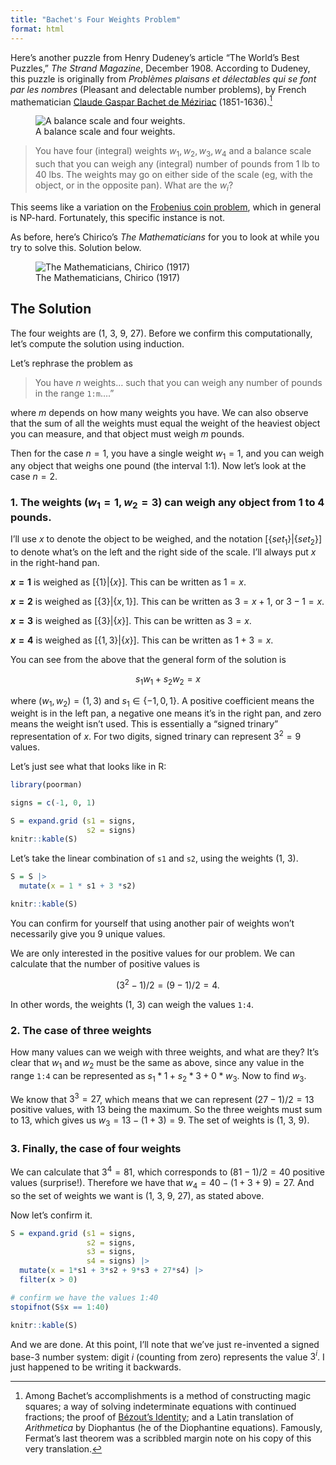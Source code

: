 ```yaml
---
title: "Bachet's Four Weights Problem"
format: html
---
```


Here's another puzzle from Henry Dudeney's article "The World's Best Puzzles," *The Strand Magazine*, December 1908.
According to Dudeney, this puzzle is originally from *Problèmes plaisans et délectables qui se font par les nombres* (Pleasant and delectable number problems), by French mathematician [Claude Gaspar Bachet de Méziriac](https://en.wikipedia.org/wiki/Claude_Gaspar_Bachet_de_M%C3%A9ziriac) (1851-1636).[^1]

[^1]: Among Bachet's accomplishments is a method of constructing magic squares; a way of solving indeterminate equations with continued fractions; the proof of [Bézout's Identity](https://en.wikipedia.org/wiki/Claude_Gaspar_Bachet_de_M%C3%A9ziriac); and a Latin translation of *Arithmetica* by Diophantus (he of the Diophantine equations). Famously, Fermat's last theorem was a scribbled margin note on his copy of this very translation.

![A balance scale and four weights.](four-weights.jpg){fig-alt="A balance scale and four weights. Source: Internet Archive"}

> You have four (integral) weights $w_1, w_2, w_3, w_4$ and a balance scale such that you can weigh any (integral) number of pounds from 1 lb to 40 lbs. The weights may go on either side of the scale (eg, with the object, or in the opposite pan). What are the $w_i$?

This seems like a variation on the [Frobenius coin problem](https://en.wikipedia.org/wiki/Coin_problem), which in general is NP-hard. Fortunately, this specific instance is not.

As before, here's Chirico's *The Mathematicians* for you to look at while you try to solve this. Solution below.

![The Mathematicians, Chirico (1917)](the-mathematicians-1917.jpg){fig-alt="The Mathematicians, Chirico (1917) source: WikiArt"}

## The Solution

The four weights are (1, 3, 9, 27). Before we confirm this computationally, let's compute the solution using induction.

Let's rephrase the problem as 

> You have $n$ weights... such that you can weigh any number of pounds in the range `1:m`...." 

where $m$ depends on how many weights you have. We can also observe that the sum of all the weights must equal the weight of the heaviest object you can measure, and that object must weigh $m$ pounds.

Then for the case $n = 1$, you have a single weight $w_1 = 1$, and you can weigh any object that weighs one pound (the interval 1:1). Now let's look at the case $n=2$.

### 1. The weights $(w_1 = 1, w_2 = 3)$ can weigh any object from 1 to 4 pounds.

I'll use $x$ to denote the object to be weighed, and the notation $[\{set_1\} | \{set_2\}]$ to denote what's on the left and the right side of the scale. I'll always put $x$ in the right-hand pan.

**$x = 1$** is weighed as $[\{1\} | \{x\}]$. This can be written as $1 = x$.

**$x = 2$** is weighed as $[\{3\} | \{x, 1\}]$. This can be written as $3 = x + 1$, or $3 - 1 = x$.

**$x = 3$** is weighed as $[\{3\} | \{x\}]$. This can be written as $3 = x$.

**$x = 4$** is weighed as $[\{1, 3\} | \{x\}]$. This can be written as $1 + 3 = x$.

You can see from the above that the general form of the solution is

$$
s_1 w_1 + s_2 w_2 = x
$$

where $(w_1, w_2) = (1, 3)$ and $s_1 \in \{-1, 0, 1\}$. A positive coefficient means the weight is in the left pan, a negative one means it's in the right pan, and zero means the weight isn't used. This is essentially a "signed trinary" representation of $x$. For two digits, signed trinary can represent $3^2 = 9$ values.

Let's just see what that looks like in R:

```r
library(poorman)

signs = c(-1, 0, 1)

S = expand.grid (s1 = signs,
                 s2 = signs)
knitr::kable(S)

```

Let's take the linear combination of `s1` and `s2`, using the weights (1, 3).

```r

S = S |>
  mutate(x = 1 * s1 + 3 *s2) 

knitr::kable(S)

```

You can confirm for yourself that using another pair of weights won't necessarily give you 9 unique values.

We are only interested in the positive values for our problem. We can calculate that the number of positive values is

$$
(3^2 - 1)/2 = (9 - 1)/2 = 4.
$$


In other words, the weights (1, 3) can weigh the values `1:4`.

### 2. The case of three weights

How many values can we weigh with three weights, and what are they? It's clear that $w_1$ and $w_2$ must be the same as above, since any value in the range `1:4` can be represented as $s_1 * 1 + s_2 * 3 + 0 * w_3$. Now to find $w_3$.

We know that $3^3 = 27$, which means that we can represent $(27 - 1)/2 = 13$ positive values, with 13 being the maximum.
So the three weights must sum to 13, which gives us $w_3 = 13 - (1 + 3) = 9$. The set of weights is (1, 3, 9).

### 3. Finally, the case of four weights

We can calculate that $3^4 = 81$, which corresponds to $(81 - 1)/2 = 40$ positive values (surprise!). Therefore
we have that $w_4 = 40 - (1 + 3 + 9) = 27$. And so the set of weights we want is (1, 3, 9, 27), as stated above.

Now let's confirm it.

```r
S = expand.grid (s1 = signs,
                 s2 = signs,
                 s3 = signs,
                 s4 = signs) |>
  mutate(x = 1*s1 + 3*s2 + 9*s3 + 27*s4) |>
  filter(x > 0)

# confirm we have the values 1:40
stopifnot(S$x == 1:40)

knitr::kable(S)

```

And we are done. At this point, I'll note that we've just re-invented a signed base-3 number system: digit $i$ (counting from zero) represents the value $3^i$. I just happened to be writing it backwards.
